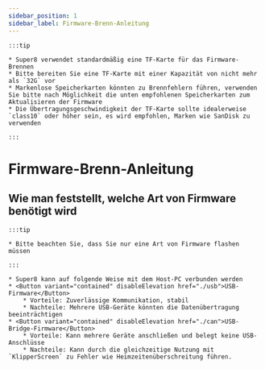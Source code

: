 ```yaml
---
sidebar_position: 1
sidebar_label: Firmware-Brenn-Anleitung
---
```





    :::tip

    * Super8 verwendet standardmäßig eine TF-Karte für das Firmware-Brennen
    * Bitte bereiten Sie eine TF-Karte mit einer Kapazität von nicht mehr als `32G` vor
    * Markenlose Speicherkarten könnten zu Brennfehlern führen, verwenden Sie bitte nach Möglichkeit die unten empfohlenen Speicherkarten zum Aktualisieren der Firmware
    * Die Übertragungsgeschwindigkeit der TF-Karte sollte idealerweise `class10` oder höher sein, es wird empfohlen, Marken wie SanDisk zu verwenden

    :::

# Firmware-Brenn-Anleitung


## Wie man feststellt, welche Art von Firmware benötigt wird

    :::tip

    * Bitte beachten Sie, dass Sie nur eine Art von Firmware flashen müssen

    :::
    
    * Super8 kann auf folgende Weise mit dem Host-PC verbunden werden
    * <Button variant="contained" disableElevation href="./usb">USB-Firmware</Button>
        * Vorteile: Zuverlässige Kommunikation, stabil
        * Nachteile: Mehrere USB-Geräte könnten die Datenübertragung beeinträchtigen
    * <Button variant="contained" disableElevation href="./can">USB-Bridge-Firmware</Button>
        * Vorteile: Kann mehrere Geräte anschließen und belegt keine USB-Anschlüsse
        * Nachteile: Kann durch die gleichzeitige Nutzung mit `KlipperScreen` zu Fehler wie Heimzeitenüberschreitung führen.

